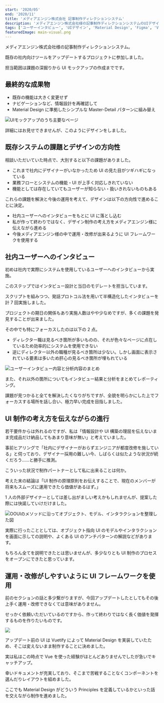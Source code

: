 ```yaml
---
start: '2020/05'
end: '2020/11'
title: 'メディアエンジン株式会社 記事制作ディレクションシステム'
description: 'メディアエンジン株式会社様の記事制作ディレクションシステムのUIデザインをしました。'
tags: ['ユーザーインタビュー', 'UIデザイン', 'Material Design', 'Figma', 'Vue.js']
featuredImage: main-visual.png
---
```


メディアエンジン株式会社様の記事制作ディレクションシステム。

既存の社内向けツールをアップデートするプロジェクトに参加しました。

担当範囲は課題の深掘りから UI モックアップの作成までです。

## 最終的な成果物

- 既存の機能は大きく変更せず
- ナビゲーションなど、情報設計を再確認して
- Material Design に準拠したシンプルな Master-Detail パターンに組み替え

![UIモックアップのうち主要なページ](./mockup.jpg)

詳細にはお見せできませんが、このようにデザインをしました。

## 既存システムの課題とデザインの方向性

相談いただいていた時点で、大別すると以下の課題がありました。

- これまで社内にデザイナーがいなかったため UI の見た目がツギハギになっている
- 業務フローとシステムの機能・UI が上手く対応しきれていない
- 機能としては存在していてもユーザーが知らない・扱いきれないものもある

これらの課題を解決と今後の運用を考えて、デザインは以下の方向性で進めることに決定。

- 社内ユーザーへのインタビューをもとに UI に落とし込む
- 私が作って終わりではなく、デザイン制作の考え方をメディアエンジン様に伝えながら進める
- 今後メディアエンジン様の中で運用・改修が出来るように UI フレームワークを使用する

## 社内ユーザーへのインタビュー

初めは社内で実際にシステムを使用しているユーザーへのインタビューから実施。

このステップではインタビュー設計と当日のモデレートを担当しています。

スクリプトを組みつつ、発話プロトコル法を用いて半構造化したインタビューを計 7 回実施しました。

プロジェクトの期日の関係もあり実施人数はやや少なめですが、多くの課題を発見することが出来ました。

その中でも特にフォーカスしたのは以下の 2 点。

- ディレクター職は見るべき箇所が多いものの、それが色々なページに点在しているため効率的にシステムを使用できない
- 逆にディレクター以外の職種が見るべき箇所は少ない。しかし画面に表示されている要素は多いため肝心の見るべき箇所が埋もれている

![ユーザーインタビュー内容と分析内容のまとめ](./interview.jpg)

また、それ以外の箇所についてもインタビュー結果と分析をまとめてレポーティング。

課題が見つかると全てを解決したくなりがちですが、全貌を明らかにした上でフォーカスする場所を話し合い、極力早い完成を目指しました。

## UI 制作の考え方を伝えながらの進行

若干要件からは外れるのですが、私は「情報設計や UI 構築の理屈を伝えないまま完成品だけ納品してもあまり意味が無い」と考えていました。

事前ヒアリングで「社内にデザイナーがおらずエンジニアが都度改修を施している」と伺っており、デザイナー採用の難しい今、しばらくは似たような状況が続くだろう……と勝手に推測。

こういった状況で制作パートナーとして私に出来ることは何か。

考えた末の結論は「UI 制作の原理原則をお伝えすることで、現在のメンバーが将来もスムーズに運用できたら価値があるはず。」

1 人の外部デザイナーとしては差し出がましい考えかもしれませんが、提案した際には快諾していけだけました。

![OOUIのメソッドに沿ってオブジェクト、モデル、インタラクションを整理した図](./ooui.jpg)

実際に行ったこととしては、オブジェクト指向 UI のモデルやインタラクションを画面に示しての説明や、よくある UI のアンチパターンの解説などがあります。

もちろん全てを説明できたとは思いませんが、多少なりとも UI 制作のプロセスをオープンにできたと思っています。

## 運用・改修がしやすいように UI フレームワークを使用

前のセクションの話と多少繋がりますが、今回アップデートしたとしてもその後上手く運用・改修できなくては意味がありません。

せっかく依頼いただいているのですから、作って終わりではなく長く価値を発揮するものを作りたいものです。

![](./material-design-vuetify.jpg)

アップデート前の UI は Vuetify によって Material Design を実装していたため、そこは変えないまま制作することに決めました。

実は私はこの時点で Vue を使った経験がほとんどありませんでしたが急いでキャッチアップ。

幸いドキュメントが充実しており、そこまで苦戦することなくコンポーネントを選んだりレイアウトを組めました。

ここでも Material Design がどういう Principles を定義しているかといった話を交えながら制作を進めました。
